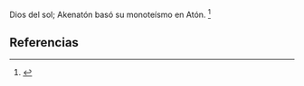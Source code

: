 Dios del sol; Akenatón basó su monoteísmo en Atón. <ref>{{lib|LU|95|5|6-7,11}}</ref> 

== Referencias ==
<references />
